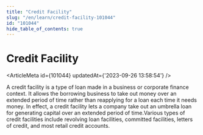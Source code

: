 ```yaml
---
title: "Credit Facility"
slug: "/en/learn/credit-facility-101044"
id: "101044"
hide_table_of_contents: true
---
```



# Credit Facility

<ArticleMeta id={101044} updatedAt={'2023-09-26 13:58:54'} />
<div className='border-solid border-b border-t-0 my-4 border-[var(--ifm-color-gray-300)]' />

A credit facility is a type of loan made in a business or corporate finance context. It allows the borrowing business to take out money over an extended period of time rather than reapplying for a loan each time it needs money. In effect, a credit facility lets a company take out an umbrella loan for generating capital over an extended period of time.Various types of credit facilities include revolving loan facilities, committed facilities, letters of credit, and most retail credit accounts.
